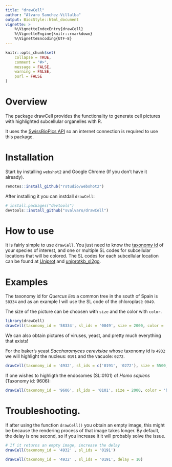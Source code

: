 ```yaml
---
title: "drawCell"
author: "Alvaro Sanchez-Villalba"
output: BiocStyle::html_document
vignette: >
    %\VignetteIndexEntry{drawCell}
    %\VignetteEngine{knitr::rmarkdown}
    %\VignetteEncoding{UTF-8}
---
```

  
```r
knitr::opts_chunk$set(
    collapse = TRUE,
    comment = "#>",
    message = FALSE,
    warning = FALSE,
    purl = FALSE
)
```



# Overview

The package drawCell provides the functionality to generate cell pictures 
with highlighted subcellular organelles with R. 

It uses the [SwissBioPics API](https://www.swissbiopics.org/) so an internet
connection is required to use this package.



# Installation

Start by installing `webshot2` and Google Chrome (If you don't have it already).


```r
remotes::install_github("rstudio/webshot2")
```


After installing it you can instdall `drawCell`:

```r
# install.packages("devtools")
devtools::install_github("svalvaro/drawCell")
```


# How to use

It is fairly simple to use `drawCell`. You just need to know the 
[taxonomy id](https://www.ncbi.nlm.nih.gov/taxonomy/) of
your species of interest, and one or multiple SL codes for subcellular
locations that will be colored. The SL codes for each subcellular
location can be found at [Uniprot](https://www.uniprot.org/docs/subcell)
and
[uniprotkb\_sl2go](http://current.geneontology.org/ontology/external2go/uniprotkb_sl2go).



# Examples

The taxonomy id for *Quercus ilex* a common tree in the south of Spain
is `58334` and as an example I will use the SL code of the chloroplast:
`0049`.

The size of the picture can be choosen with `size` and the color with `color`.

```r
library(drawCell)
drawCell(taxonomy_id = '58334', sl_ids = '0049', size = 2000, color = 'lightblue')
```


We can also obtain pictures of viruses, yeast, and pretty much everything that 
exists!

For the baker's yeast *Saccharomyces cerevisiae* whose taxonomy id is `4932` 
we will highlight the nucleus: `0191` and the vacuole: `0272`.

```r
drawCell(taxonomy_id = '4932', sl_ids = c('0191', '0272'), size = 5500, color = 'brown')
```



If one wishes to highligth the endosomes (SL:0101) of  *Homo sapiens* 
(Taxonomy id: 9606):


```r
drawCell(taxonomy_id = '9606', sl_ids = '0101', size = 2000, color = 'blue' )
```



# Troubleshooting. 

If after using the function `drawCell()` you obtain an empty image, this might
be because the rendering process of that image takes longer. By default, the 
delay is one second, so if you increase it it will probably solve the issue.
```r
# If it returns an empty image, increase the delay
drawCell(taxonomy_id = '4932' , sl_ids = '0191')

drawCell(taxonomy_id = '4932' , sl_ids = '0191', delay = 10)

```


